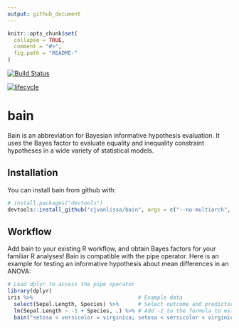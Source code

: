 ```yaml
---
output: github_document
---
```


<!-- README.md is generated from README.Rmd. Please edit that file -->

```r
knitr::opts_chunk$set(
  collapse = TRUE,
  comment = "#>",
  fig.path = "README-"
)
```


[![Build Status](https://travis-ci.org/cjvanlissa/bain.svg?branch=master)](https://travis-ci.org/cjvanlissa/bain)
<!--[![CRAN status](https://www.r-pkg.org/badges/version/tidyLPA)](https://cran.r-project.org/package=tidyLPA)-->
<!--[![](https://cranlogs.r-pkg.org/badges/tidyLPA)](https://cran.r-project.org/package=tidyLPA)-->

[![lifecycle](https://img.shields.io/badge/lifecycle-experimental-orange.svg)](https://www.tidyverse.org/lifecycle/#experimental)
<!-- [![DOI](http://joss.theoj.org/papers/10.21105/joss.00978/status.svg)](10.1111/bmsp.12110)--> 

# bain

Bain is an abbreviation for Bayesian informative hypothesis evaluation. It uses the Bayes factor to evaluate equality and inequality constraint hypotheses in a wide variety of statistical models.

## Installation

You can install bain from github with:

```r
# install.packages("devtools")
devtools::install_github("cjvanlissa/bain", args = c("--no-multiarch", "--no-test-load"))
```

## Workflow

Add bain to your existing R workflow, and obtain Bayes factors for your familiar R analyses! Bain is compatible with the pipe operator. Here is an example for testing an informative hypothesis about mean differences in an ANOVA:

```r
# Load dplyr to access the pipe operator
library(dplyr)
iris %>%                                 # Example data
  select(Sepal.Length, Species) %>%      # Select outcome and predictor variables
  lm(Sepal.Length ~ -1 + Species, .) %>% # Add -1 to the formula to estimate group means, as in ANOVA
  bain("setosa < versicolor = virginica; setosa < versicolor < virginica")

```
